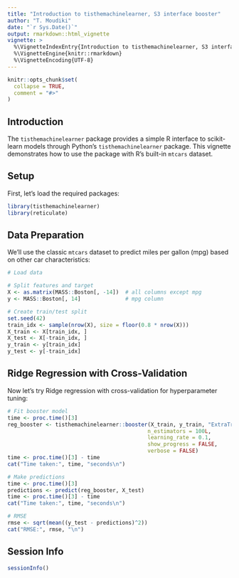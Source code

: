 ```yaml
---
title: "Introduction to tisthemachinelearner, S3 interface booster"
author: "T. Moudiki"
date: "`r Sys.Date()`"
output: rmarkdown::html_vignette
vignette: >
  %\VignetteIndexEntry{Introduction to tisthemachinelearner, S3 interface booster}
  %\VignetteEngine{knitr::rmarkdown}
  %\VignetteEncoding{UTF-8}
---
```


```r
knitr::opts_chunk$set(
  collapse = TRUE,
  comment = "#>"
)
```

## Introduction

The `tisthemachinelearner` package provides a simple R interface to scikit-learn models through Python's `tisthemachinelearner` package. This vignette demonstrates how to use the package with R's built-in `mtcars` dataset.

## Setup

First, let's load the required packages:

```r
library(tisthemachinelearner)
library(reticulate)
```

## Data Preparation

We'll use the classic `mtcars` dataset to predict miles per gallon (mpg) based on other car characteristics:

```r
# Load data

# Split features and target
X <- as.matrix(MASS::Boston[, -14])  # all columns except mpg
y <- MASS::Boston[, 14]              # mpg column

# Create train/test split
set.seed(42)
train_idx <- sample(nrow(X), size = floor(0.8 * nrow(X)))
X_train <- X[train_idx, ]
X_test <- X[-train_idx, ]
y_train <- y[train_idx]
y_test <- y[-train_idx]
```

## Ridge Regression with Cross-Validation

Now let's try Ridge regression with cross-validation for hyperparameter tuning:

```r
# Fit booster model
time <- proc.time()[3]
reg_booster <- tisthemachinelearner::booster(X_train, y_train, "ExtraTreeRegressor",
                                            n_estimators = 100L,
                                            learning_rate = 0.1,
                                            show_progress = FALSE,
                                            verbose = FALSE)
time <- proc.time()[3] - time
cat("Time taken:", time, "seconds\n")

# Make predictions
time <- proc.time()[3]
predictions <- predict(reg_booster, X_test)
time <- proc.time()[3] - time
cat("Time taken:", time, "seconds\n")

# RMSE 
rmse <- sqrt(mean((y_test - predictions)^2))
cat("RMSE:", rmse, "\n")
```

## Session Info

```r
sessionInfo()
```
